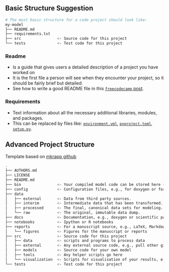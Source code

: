 ## Basic Structure Suggestion {.smaller}

```.bash
# The most basic structure for a code project should look like:
my-model
├── README.md
├── requirements.txt
├── src                <- Source code for this project
└── tests              <- Test code for this project
```

::: {.panel-tabset}

<!-- These were for python - so not necessary for more broad talk
### Source Code


### Test

- All tests units (files and methods) must be named starting with `test_` and placed inside a package (or subpackage) called `tests`.
- Tests can be grouped in just one folder for the entire repository or they can be organized within each package/subpackage.
-->

### Readme

- Is a guide that gives users a detailed description of a project you have worked on
- It is the first file a person will see when they encounter your project, so it should be fairly brief but detailed.
- See how to write a good README file in this [`freecodecamp` post](https://www.freecodecamp.org/news/how-to-write-a-good-readme-file/).

### Requirements

- Text information about all the necessary additional libraries, modules, and packages.
- This can be replaced by files like: [`environment.yml`](https://conda.io/projects/conda/en/latest/user-guide/tasks/manage-environments.html#creating-an-environment-from-an-environment-yml-file), [`pyproject.toml`](https://packaging.python.org/en/latest/tutorials/packaging-projects/#creating-pyproject-toml), [`setup.py`](https://www.pythonforthelab.com/blog/how-create-setup-file-your-project/).

:::

## Advanced Project Structure {.smaller}

Template based on [mkrapp github](https://github.com/mkrapp/cookiecutter-reproducible-science)

```bash
.
├── AUTHORS.md
├── LICENSE
├── README.md
├── bin                <- Your compiled model code can be stored here (not tracked by git)
├── config             <- Configuration files, e.g., for doxygen or for your model if needed
├── data
│   ├── external       <- Data from third party sources.
│   ├── interim        <- Intermediate data that has been transformed.
│   ├── processed      <- The final, canonical data sets for modeling.
│   └── raw            <- The original, immutable data dump.
├── docs               <- Documentation, e.g., doxygen or scientific papers (not tracked by git)
├── notebooks          <- Ipython or R notebooks
├── reports            <- For a manuscript source, e.g., LaTeX, Markdown, etc., or any project reports
│   └── figures        <- Figures for the manuscript or reports
├── src                <- Source code for this project
│   ├── data           <- scripts and programs to process data
│   ├── external       <- Any external source code, e.g., pull other git projects, or external libraries
│   ├── models         <- Source code for your own model
│   ├── tools          <- Any helper scripts go here
│   └── visualization  <- Scripts for visualisation of your results, e.g., matplotlib, ggplot2 related.
└── tests              <- Test code for this project
```
